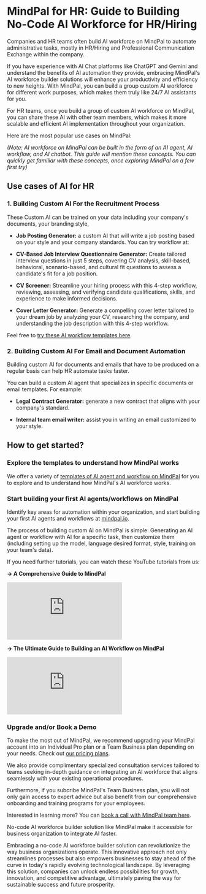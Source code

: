 # MindPal for HR: Guide to Building No-Code AI Workforce for HR/Hiring

Companies and HR teams often build AI workforce on MindPal to automate administrative tasks, mostly in HR/Hiring and Professional Communication Exchange within the company.

If you have experience with AI Chat platforms like ChatGPT and Gemini and understand the benefits of AI automation they provide, embracing MindPal's AI workforce builder solutions will enhance your productivity and efficiency to new heights. With MindPal, you can build a group custom AI workforce for different work purposes, which makes them truly like 24/7 AI assistants for you.

For HR teams, once you build a group of custom AI workforce on MindPal, you can share these AI with other team members, which makes it more scalable and efficient AI implementation throughout your organization.

Here are the most popular use cases on MindPal:

_(Note: AI workforce on MindPal can be built in the form of an AI agent, AI workflow, and AI chatbot. This guide will mention these concepts. You can quickly get familiar with these concepts, once exploring MindPal on a few first try)_

## Use cases of AI for HR

### 1. Building Custom AI For the Recruitment Process

These Custom AI can be trained on your data including your company's documents, your branding style,

- **Job Posting Generator:** a custom AI that will write a job posting based on your style and your company standards. You can try workflow at:

- **CV-Based Job Interview Questionnaire Generator:** Create tailored interview questions in just 5 steps, covering CV analysis, skill-based, behavioral, scenario-based, and cultural fit questions to assess a candidate's fit for a job position.

- **CV Screener:** Streamline your hiring process with this 4-step workflow, reviewing, assessing, and verifying candidate qualifications, skills, and experience to make informed decisions.

- **Cover Letter Generator:** Generate a compelling cover letter tailored to your dream job by analyzing your CV, researching the company, and understanding the job description with this 4-step workflow.

Feel free to [try these AI workflow templates here](https://mindpal.space/workflow).

### 2. Building Custom AI For Email and Document Automation

Building custom AI for documents and emails that have to be produced on a regular basis can help HR automate tasks faster.

You can build a custom AI agent that specializes in specific documents or email templates. For example:

- **Legal Contract Generator:** generate a new contract that aligns with your company's standard.

- **Internal team email writer:** assist you in writing an email customized to your style.

## How to get started?


<Steps>

### Explore the templates to understand how MindPal works
    
We offer a variety of [templates of AI agent and workflow on MindPal](https://mindpal.space/workflow) for you to explore and to understand how MindPal's AI workforce works.

### Start building your first AI agents/workflows on MindPal
    
Identify key areas for automation within your organization, and start building your first AI agents and workflows at [mindpal.io](https://mindpal.io).

The process of building custom AI on MindPal is simple: Generating an AI agent or workflow with AI for a specific task, then customize them (including setting up the model, language desired format, style, training on your team's data).

If you need further tutorials, you can watch these YouTube tutorials from us:

**→ A Comprehensive Guide to MindPal**

<iframe
  style={{ width: "100%", aspectRatio: "16/9", marginTop: "32px" }}
  src="https://www.youtube.com/embed/IY2Hze0-tWs"
  title="YouTube video player"
  frameBorder="0"
  allow="accelerometer; autoplay; clipboard-write; encrypted-media; gyroscope; picture-in-picture; web-share"
  allowFullScreen
></iframe>

**→ The Ultimate Guide to Building an AI Workflow on MindPal**

<iframe
  style={{ width: "100%", aspectRatio: "16/9", marginTop: "32px" }}
  src="https://www.youtube.com/embed/dZVskx8xUJE"
  title="YouTube video player"
  frameBorder="0"
  allow="accelerometer; autoplay; clipboard-write; encrypted-media; gyroscope; picture-in-picture; web-share"
  allowFullScreen
></iframe>

### Upgrade and/or Book a Demo

To make the most out of MindPal, we recommend upgrading your MindPal account into an Individual Pro plan or a Team Business plan depending on your needs. Check out [our pricing plans](https://mindpal.space/pricing).
    
We also provide complimentary specialized consultation services tailored to teams seeking in-depth guidance on integrating an AI workforce that aligns seamlessly with your existing operational procedures.

Furthermore, if you subcribe MindPal's Team Business plan, you will not only gain access to expert advice but also benefit from our comprehensive onboarding and training programs for your employees.

Interested in learning more? You can [book a call with MindPal team here](https://cal.com/mindpal/demo).

</Steps>

No-code AI workforce builder solution like MindPal make it accessible for business organization to integrate AI faster.

Embracing a no-code AI workforce builder solution can revolutionize the way business organizations operate. This innovative approach not only streamlines processes but also empowers businesses to stay ahead of the curve in today's rapidly evolving technological landscape. By leveraging this solution, companies can unlock endless possibilities for growth, innovation, and competitive advantage, ultimately paving the way for sustainable success and future prosperity.


<PageFooter />